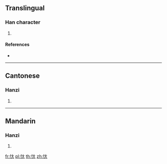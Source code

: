 ==Translingual==

===Han character===
{{Han char|rn=61|rad=心|as=03|sn=6|four=94030|canj=PK|ids=⿰忄大}}

# {{defn|Han|sort=心03}}

====References====
* {{Han ref|kx=0376.150|dkj=10325|dj=0703.010|hdz=42272.050|uh=5FD5|ud=24533|bh=C9E0|bd=51680}}

----

==Cantonese==

===Hanzi===
{{yue-hanzi|jyut=[[taai3]]|y=taai3}}

# {{defn|lang=yue|sort=心03}}

----

==Mandarin==

===Hanzi===
{{cmn-hanzi|pin=[[shì]] ([[shi4]]), [[tài]] ([[tai4]])|wg=shih<sup>4</sup>, t'ai<sup>4</sup>}}

# {{defn|lang=cmn|sort=心03}}

[[fr:忕]]
[[pl:忕]]
[[th:忕]]
[[zh:忕]]